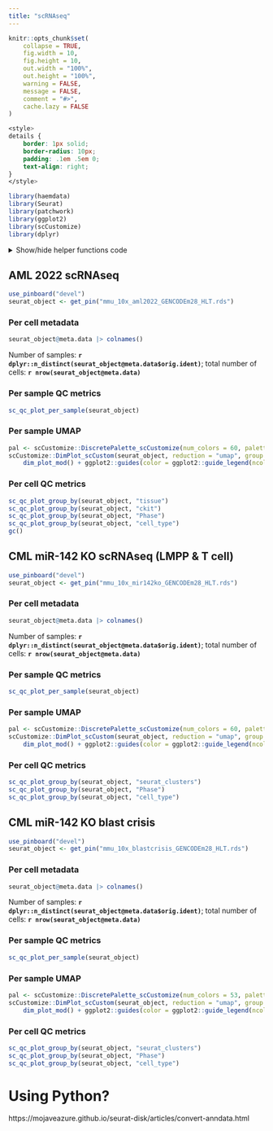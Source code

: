 ```yaml
---
title: "scRNAseq"
---
```


```r
knitr::opts_chunk$set(
    collapse = TRUE,
    fig.width = 10,
    fig.height = 10,
    out.width = "100%",
    out.height = "100%",
    warning = FALSE,
    message = FALSE,
    comment = "#>",
    cache.lazy = FALSE
)
```

```css
<style>
details {
    border: 1px solid;
    border-radius: 10px;
    padding: .1em .5em 0;
    text-align: right;
}
</style>
```

```r
library(haemdata)
library(Seurat)
library(patchwork)
library(ggplot2)
library(scCustomize)
library(dplyr)
```

<details>
<summary>Show/hide helper functions code</summary>
```r
#' Make a simplified UMAP plot
#'
#' See https://twitter.com/samuel_marsh/status/1526550833479008257
#' Code https://twitter.com/timoast/status/1526237116035891200/photo/1
#'
#' @param x a ggpplot object from Seurat::DimPlot
#' @return a DimPlot with a simplified UMAP theme
#' @rdname dim_plot_mod
dim_plot_mod <- function(x) {
    p1 <- x + theme_void()
    p2 <- ggplot(data.frame(x = 100, y = 100), aes(x = x, y = y)) +
        geom_point() +
        xlim(c(0, 10)) +
        ylim(c(0, 10)) +
        theme_classic() +
        ylab("UMAP2") +
        xlab("UMAP1") +
        theme(
            axis.text.y = element_blank(),
            axis.text.x = element_blank(),
            axis.ticks = element_blank(),
            axis.line = element_line(
                arrow = arrow(length = unit(0.5, "cm"), type = "closed")
            )
        )
    layout <- c(
        patchwork::area(t = 1, l = 2, b = 11, r = 11),
        patchwork::area(t = 10, l = 1, b = 12, r = 2)
    )

    p1 + p2 + patchwork::plot_layout(design = layout)
}

#' Make a QC patchwork plot of per-sample scRNAseq data
#' - Genes per cell
#' - UMIs per cell
#' - log(UMIs per cell)
#' - % mtDNA per cell
#'
#' See https://samuel-marsh.github.io/scCustomize/articles/QC_Plots.html
#'
#' @param seurat_object a Seurat object
#' @return a patchwork plot of the QC data
#' @rdname dim_plot_mod
sc_qc_plot_per_sample <- function(seurat_object) {

    pal <- scCustomize::DiscretePalette_scCustomize(num_colors = 60, palette = "varibow")
    Seurat::Idents(seurat_object) <- "orig.ident"
    n1 <- scCustomize::QC_Plot_UMIvsGene(
        seurat_object,
        low_cutoff_gene = 800,
        high_cutoff_gene = 5500,
        low_cutoff_UMI = 500,
        high_cutoff_UMI = 50000,
        colors_use = pal,
        x_axis_label = "UMIs per Cell",
        y_axis_label = "Genes per Cell"
    ) +
        theme(legend.position = "none", axis.text.x = element_text(angle = 45, hjust = 1)) +
        labs(title = "Cells by Sample ID")
    n2 <- scCustomize::QC_Plot_UMIvsGene(
        seurat_object,
        meta_gradient_name = "percent_mt",
        low_cutoff_gene = 800,
        high_cutoff_gene = 5500,
        high_cutoff_UMI = 45000,
        x_axis_label = "UMIs per Cell",
        y_axis_label = "Genes per Cell"
    ) +
        theme(axis.text.x = element_text(angle = 45, hjust = 1)) +
        labs(title = "Cells by % mtDNA")

    upper <- patchwork::wrap_plots(n1, n2, nrow = 1)

    p1 <- scCustomize::QC_Plots_Genes(seurat_object, low_cutoff = 800, high_cutoff = 5500, pt.size = 0, plot_title = "Genes per cell", raster = TRUE, colors_use = pal)
    p2 <- scCustomize::QC_Plots_Feature(seurat_object, feature = "percent_ribo", low_cutoff = 5, pt.size = 0, plot_title = "% rRNA per cell", raster = TRUE, colors_use = pal)
    p3 <- scCustomize::QC_Plots_UMIs(seurat_object, low_cutoff = 1200, high_cutoff = 45000, pt.size = 0, y_axis_log = TRUE, plot_title = "log(UMIs per cell)", raster = TRUE, colors_use = pal)
    p4 <- scCustomize::QC_Plots_Feature(seurat_object, feature = "percent_mt", high_cutoff = 20, pt.size = 0, plot_title = "% mtDNA per cell", raster = TRUE, colors_use = pal)

    lower <- patchwork::wrap_plots(p1, p2, p3, p4, nrow = 2) &
        ggplot2::theme(plot.title = element_text(size = 10), legend.position = "none", axis.text = element_text(size = 8))

    patchwork::wrap_plots(upper, lower, nrow = 2)
}

#' Make a QC plot of per-sample median per-cell values
#' Median values per sample:
#' - Genes per cell
#' - UMIs per cell
#' - percent mt per cell
#'
#' See https://samuel-marsh.github.io/scCustomize/articles/QC_Plots.html
#'
#' @param seurat_object a Seurat object
#' @param group_by a meta.data column with fewer than 8 unique values to group by
#' @return a patchwork plot of the QC data
#' @rdname dim_plot_mod
sc_qc_plot_group_by <- function(seurat_object, group_by) {
    pal <- scCustomize::DiscretePalette_scCustomize(num_colors = 40, palette = "ditto_seq")

    d1 <- Seurat::DimPlot(seurat_object, reduction = "umap", group.by = {{ group_by }}, cols = pal) |>
        dim_plot_mod()
    my_theme <- ggplot2::theme(plot.title = element_blank(), legend.position = "none", axis.text.y = element_text(size = 9))
    p1 <- scCustomize::Plot_Median_Genes(seurat_object, group_by = {{ group_by }}, colors_use = pal) + my_theme
    p2 <- scCustomize::Plot_Median_UMIs(seurat_object, group_by = {{ group_by }}, colors_use = pal) + my_theme
    p3 <- scCustomize::Plot_Median_Other(seurat_object, median_var = "percent_mt", group_by = {{ group_by }}, colors_use = pal) + my_theme
    p4 <- scCustomize::Plot_Median_Other(seurat_object, median_var = "percent_ribo", group_by = {{ group_by }}, colors_use = pal) + my_theme
    p5 <- scCustomize::Plot_Median_Other(seurat_object, median_var = "percent_myh11", group_by = {{ group_by }}, colors_use = pal) + my_theme
    p6 <- scCustomize::Plot_Cells_per_Sample(seurat_object, group_by = {{ group_by }}, colors_use = pal) + my_theme

    layout <- "
        AAA#G
        AAA#G
        BCDEF
        "

    patchwork::wrap_plots(A = d1, B = p1, C = p2, D = p3, E = p4, F = p5, G = p6, design = layout)
}
```

</details>

::: {.panel-tabset}

## AML 2022 scRNAseq

```r
use_pinboard("devel")
seurat_object <- get_pin("mmu_10x_aml2022_GENCODEm28_HLT.rds")
```

### Per cell metadata
```r
seurat_object@meta.data |> colnames()
```

Number of samples: **`r dplyr::n_distinct(seurat_object@meta.data$orig.ident)`**; total number of cells: **`r nrow(seurat_object@meta.data)`**

### Per sample QC metrics
```r
sc_qc_plot_per_sample(seurat_object)
```

### Per sample UMAP
```r
pal <- scCustomize::DiscretePalette_scCustomize(num_colors = 60, palette = "varibow")
scCustomize::DimPlot_scCustom(seurat_object, reduction = "umap", group.by = "orig.ident", colors_use = pal) |>
    dim_plot_mod() + ggplot2::guides(color = ggplot2::guide_legend(ncol = 2))
```

### Per cell QC metrics
```r
sc_qc_plot_group_by(seurat_object, "tissue")
sc_qc_plot_group_by(seurat_object, "ckit")
sc_qc_plot_group_by(seurat_object, "Phase")
sc_qc_plot_group_by(seurat_object, "cell_type")
gc()
```

## CML miR-142 KO scRNAseq (LMPP & T cell)

```r
use_pinboard("devel")
seurat_object <- get_pin("mmu_10x_mir142ko_GENCODEm28_HLT.rds")
```

### Per cell metadata
```r
seurat_object@meta.data |> colnames()
```

Number of samples: **`r dplyr::n_distinct(seurat_object@meta.data$orig.ident)`**; total number of cells: **`r nrow(seurat_object@meta.data)`**


### Per sample QC metrics
```r
sc_qc_plot_per_sample(seurat_object)
```

### Per sample UMAP
```r
pal <- scCustomize::DiscretePalette_scCustomize(num_colors = 60, palette = "varibow")
scCustomize::DimPlot_scCustom(seurat_object, reduction = "umap", group.by = "orig.ident", colors_use = pal) |>
    dim_plot_mod() + ggplot2::guides(color = ggplot2::guide_legend(ncol = 2))
```

### Per cell QC metrics
```r
sc_qc_plot_group_by(seurat_object, "seurat_clusters")
sc_qc_plot_group_by(seurat_object, "Phase")
sc_qc_plot_group_by(seurat_object, "cell_type")
```

## CML miR-142 KO blast crisis

```r
use_pinboard("devel")
seurat_object <- get_pin("mmu_10x_blastcrisis_GENCODEm28_HLT.rds")
```

### Per cell metadata
```r
seurat_object@meta.data |> colnames()
```

Number of samples: **`r dplyr::n_distinct(seurat_object@meta.data$orig.ident)`**; total number of cells: **`r nrow(seurat_object@meta.data)`**


### Per sample QC metrics
```r
sc_qc_plot_per_sample(seurat_object)
```

### Per sample UMAP
```r
pal <- scCustomize::DiscretePalette_scCustomize(num_colors = 53, palette = "varibow")
scCustomize::DimPlot_scCustom(seurat_object, reduction = "umap", group.by = "orig.ident", colors_use = pal) |>
    dim_plot_mod() + ggplot2::guides(color = ggplot2::guide_legend(ncol = 2))
```

### Per cell QC metrics
```r
sc_qc_plot_group_by(seurat_object, "seurat_clusters")
sc_qc_plot_group_by(seurat_object, "Phase")
sc_qc_plot_group_by(seurat_object, "cell_type")
```

:::

# Using Python?

https://mojaveazure.github.io/seurat-disk/articles/convert-anndata.html